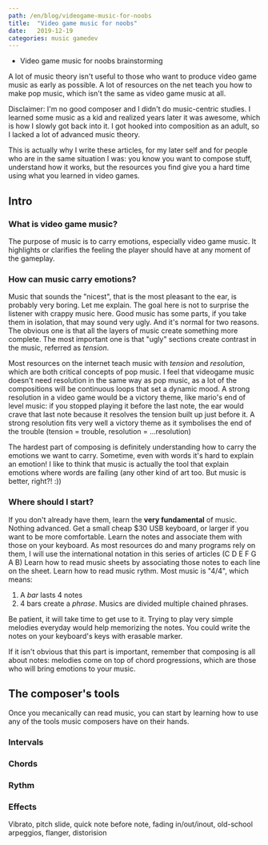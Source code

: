 ```yaml
---
path: /en/blog/videogame-music-for-noobs
title:  "Video game music for noobs"
date:   2019-12-19
categories: music gamedev
---
```


- Video game music for noobs brainstorming

A lot of music theory isn't useful to those who want to produce video game music as early as possible.
A lot of resources on the net teach you how to make pop music, which isn't the same as video game music at all.

Disclaimer: I'm no good composer and I didn't do music-centric studies. I learned some music as a kid and realized years later it was awesome, which is how I slowly got back into it.
I got hooked into composition as an adult, so I lacked a lot of advanced music theory.

This is actually why I write these articles, for my later self and for people who are in the same situation I was: you know you want to compose stuff, understand how it works, but the resources you find give you a hard time using what you learned in video games.


## Intro

### What is video game music?

The purpose of music is to carry emotions, especially video game music.
It highlights or clarifies the feeling the player should have at any moment of the gameplay.


### How can music carry emotions?

Music that sounds the "nicest", that is the most pleasant to the ear, is probably very boring. Let me explain.
The goal here is not to surprise the listener with crappy music here. Good music has some parts, if you take them in isolation, that may sound very ugly. And it's normal for two reasons. The obvious one is that all the layers of music create something more complete. The most important one is that "ugly" sections create contrast in the music, referred as _tension_.

Most resources on the internet teach music with _tension_ and _resolution_, which are both critical concepts of pop music.
I feel that videogame music doesn't need resolution in the same way as pop music, as a lot of the compositions will be continuous loops that set a dynamic mood.
A strong resolution in a video game would be a victory theme, like mario's end of level music: if you stopped playing it before the last note, the ear would crave that last note because it resolves the tension built up just before it. A strong resolution fits very well a victory theme as it symbolises the end of the trouble (tension = trouble, resolution = ...resolution)

The hardest part of composing is definitely understanding how to carry the emotions we want to carry. Sometime, even with words it's hard to explain an emotion!
I like to think that music is actually the tool that explain emotions where words are failing (any other kind of art too. But music is better, right?! :))


### Where should I start?

If you don't already have them, learn the **very fundamental** of music. Nothing advanced.
Get a small cheap $30 USB keyboard, or larger if you want to be more comfortable.
Learn the notes and associate them with those on your keyboard. As most resources do and many programs rely on them, I will use the international notation in this series of articles (C D E F G A B)
Learn how to read music sheets by associating those notes to each line on the sheet.
Learn how to read music rythm. Most music is "4/4", which means:
1. A _bar_ lasts 4 notes
2. 4 bars create a _phrase_. Musics are divided multiple chained phrases.

Be patient, it will take time to get use to it. Trying to play very simple melodies everyday would help memorizing the notes.
You could write the notes on your keyboard's keys with erasable marker.

If it isn't obvious that this part is important, remember that composing is all about notes: melodies come on top of chord progressions, which are those who will bring emotions to your music.



## The composer's tools

Once you mecanically can read music, you can start by learning how to use any of the tools music composers have on their hands.

### Intervals

### Chords

### Rythm

### Effects

Vibrato, pitch slide, quick note before note, fading in/out/inout, old-school arpeggios, flanger, distorision
